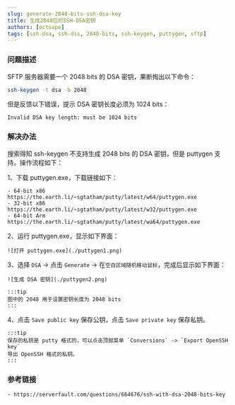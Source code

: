 ---
slug: generate-2048-bits-ssh-dsa-key
title: 生成2048位的SSH-DSA密钥
authors: [octoape]
tags: [ssh-dsa, ssh-dss, 2048-bits, ssh-keygen, puttygen, sftp]
---

### 问题描述

SFTP 服务器需要一个 2048 bits 的 DSA 密钥，果断掏出以下命令：

```bash
ssh-keygen -t dsa -b 2048
```

但是反馈以下错误，提示 DSA 密钥长度必须为 1024 bits：

```
Invalid DSA key length: must be 1024 bits
```

### 解决办法

搜索得知 ssh-keygen 不支持生成 2048 bits 的 DSA 密钥，但是 puttygen 支持。操作流程如下：

<!-- truncate -->

1、下载 puttygen.exe，下载链接如下：
    
    - 64-bit x86 https://the.earth.li/~sgtatham/putty/latest/w64/puttygen.exe
    - 32-bit x86 https://the.earth.li/~sgtatham/putty/latest/w32/puttygen.exe
    - 64-bit Arm https://the.earth.li/~sgtatham/putty/latest/wa64/puttygen.exe

2、运行 puttygen.exe，显示如下界面：

    ![打开 puttygen.exe](./puttygen1.png)

3、选择 `DSA` -> 点击 `Generate` -> 在`空白区域随机移动鼠标`，完成后显示如下界面：

    ![生成 DSA 密钥](./puttygen2.png)

    :::tip
    图中的 2048 用于设置密钥长度为 2048 bits
    :::

4、点击 `Save public key` 保存公钥，点击 `Save private key` 保存私钥。

    :::tip
    保存的私钥是 putty 格式的，可以点击顶部菜单 `Conversions` -> `Export OpenSSH key` 
    导出 OpenSSH 格式的私钥。
    :::

### 参考链接

    - https://serverfault.com/questions/664676/ssh-with-dsa-2048-bits-key
